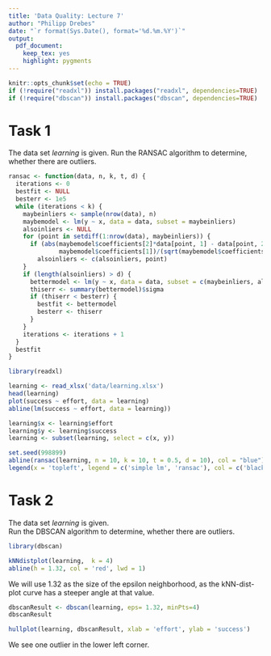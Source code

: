 ```yaml
---
title: 'Data Quality: Lecture 7'
author: "Philipp Drebes"
date: "`r format(Sys.Date(), format='%d.%m.%Y')`"
output:
  pdf_document: 
    keep_tex: yes
    highlight: pygments
---
```


```r
knitr::opts_chunk$set(echo = TRUE)
if (!require("readxl")) install.packages("readxl", dependencies=TRUE)
if (!require("dbscan")) install.packages("dbscan", dependencies=TRUE)
```

# Task 1

The data set *learning* is given. Run the RANSAC algorithm to determine, whether there are outliers.

```r
ransac <- function(data, n, k, t, d) {
  iterations <- 0
  bestfit <- NULL
  besterr <- 1e5
  while (iterations < k) {
    maybeinliers <- sample(nrow(data), n)
    maybemodel <- lm(y ~ x, data = data, subset = maybeinliers)
    alsoinliers <- NULL
    for (point in setdiff(1:nrow(data), maybeinliers)) {
      if (abs(maybemodel$coefficients[2]*data[point, 1] - data[point, 2] +
              maybemodel$coefficients[1])/(sqrt(maybemodel$coefficients[2] + 1)) < t)
        alsoinliers <- c(alsoinliers, point)
    }
    if (length(alsoinliers) > d) {
      bettermodel <- lm(y ~ x, data = data, subset = c(maybeinliers, alsoinliers))
      thiserr <- summary(bettermodel)$sigma
      if (thiserr < besterr) {
        bestfit <- bettermodel
        besterr <- thiserr
      }
    }
    iterations <- iterations + 1
  }
  bestfit
}
```

```r
library(readxl)

learning <- read_xlsx('data/learning.xlsx')
head(learning)
plot(success ~ effort, data = learning)
abline(lm(success ~ effort, data = learning))

learning$x <- learning$effort 
learning$y <- learning$success
learning <- subset(learning, select = c(x, y))

set.seed(998899)
abline(ransac(learning, n = 10, k = 10, t = 0.5, d = 10), col = "blue")
legend(x = 'topleft', legend = c('simple lm', 'ransac'), col = c('black', 'blue'), lwd = 2)
```

# Task 2

The data set *learning* is given.\
Run the DBSCAN algorithm to determine, whether there are outliers.

```r
library(dbscan)

kNNdistplot(learning,  k = 4)
abline(h = 1.32, col = 'red', lwd = 1)
```

We will use $1.32$ as the size of the epsilon neighborhood, as the kNN-dist-plot curve has a steeper angle at that value.

```r
dbscanResult <- dbscan(learning, eps= 1.32, minPts=4)
dbscanResult

hullplot(learning, dbscanResult, xlab = 'effort', ylab = 'success')
```

We see one outlier in the lower left corner.
